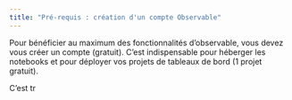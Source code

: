 ```yaml
---
title: "Pré-requis : création d'un compte Observable"
---
```


Pour bénéficier au maximum des fonctionnalités d'observable, vous devez vous créer un compte (gratuit). C'est indispensable pour héberger les notebooks et pour déployer vos projets de tableaux de bord (1 projet gratuit).   

C'est tr